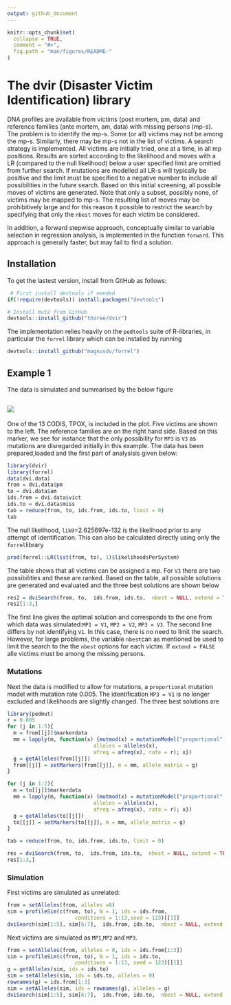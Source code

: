 ```yaml
---
output: github_document
---
```


<!-- README.md is generated from README.Rmd. Please edit that file -->

```r
knitr::opts_chunk$set(
  collapse = TRUE,
  comment = "#>",
  fig.path = "man/figures/README-"
)
```


# The dvir (Disaster Victim Identification) library

DNA profiles are available from victims (post mortem, pm, data) and 
reference families (ante mortem, am, data) with missing persons (mp-s). The problem 
is to identify the mp-s. Some (or all) victims may not be 
among the mp-s. Similarly, there may be mp-s not in the list of victims.
A search strategy
is implemented. All victims are initially tried, one at a time, in all mp positions.
Results are sorted according to the likelihood and moves with a LR (compared to the null
likelihood) below a user specified limit are omitted from further search. If mutations are 
modelled all LR-s will typically be positive and the limit must be specified to a negative number
to include all possibilities in the future search. Based on this initial screening, all possible moves
of victims are generated. Note that only a subset, possibly none, of victims may be mapped to mp-s.
The resulting list of moves may be prohibitively large and for this reason it possible to restrict the search by
specifying that only the `nbest` moves for each victim be considered.

In addition, a forward stepwise approach, conceptually similar to variable selection in regression analysis, is implemented in the function `forward`. This approach is generally faster, but may fail to find a solution.

## Installation

To get the lastest version, install from GitHub as follows:

```r
 # First install devtools if needed
if(!require(devtools)) install.packages("devtools")

# Install mut2 from GitHub
devtools::install_github("thoree/dvir")
```
The implementation relies heavily on 
the `pedtools` suite of R-libraries, in particular the `forrel` library
which can be installed by running

```r
devtools::install_github("magnusdv/forrel")
```
                        

## Example 1

The data is simulated and summarised by the below figure

##  <img src="man/figures/dvi.data.png" >

One of the 13 CODIS, TPOX, is included in the plot. Five
victims are shown to the left. The reference families are
on the right hand side. Based on this marker, we see for instance that the only possibility for `MP3` is `V3` as mutations are disregarded initially in this example.
The data has been prepared,loaded and the first part of analysisis given below:

```r
library(dvir)
library(forrel)
data(dvi.data)
from = dvi.data$pm
to = dvi.data$am
ids.from = dvi.data$vict
ids.to = dvi.data$miss
tab = reduce(from, to, ids.from, ids.to, limit = 0)
tab
```

The null likelihood, `lik0`=2.625697e-132 is the
likelihood prior to any attempt of identification. This can also be calculated directly 
using only the `forrel`library

```r
prod(forrel::LR(list(from, to), 1)$likelihoodsPerSystem)
```

The table shows that all victims can be assigned a mp. For `V3` there
are two possibilities and these are ranked.
Based on the table, all possible solutions are generated and evaluated
and the three best solutions are shown below

```r
res2 = dviSearch(from, to,  ids.from, ids.to,  nbest = NULL, extend = TRUE)
res2[1:3,]
```

The first line gives the optimal solution and corresponds to the one from which
data was simulated:`MP1 = V1`, `MP2 = V2`, `MP3 = V3`.
The second line differs by not identifying `V1`.
In this case, there is no need to limit the search.
However, for large problems, the variable `nbest`can as mentioned be used to limit the search
to the the `nbest` options for each victim. If `extend = FALSE` alle victims must be among the missing persons.

### Mutations

Next the data is modified to allow for mutations, a `proportional` mutation model
with mutation rate 0.005. 
The identification `MP3 = V1` is no longer excluded and likelihoods are slightly changed.
The three best solutions are

```r
library(pedmut)
r = 0.005
for (j in 1:5){
  m = from[[j]]$markerdata
  mm = lapply(m, function(x) {mutmod(x) = mutationModel("proportional", 
                            alleles = alleles(x),
                            afreq = afreq(x), rate = r); x})
  g = getAlleles(from[[j]])
  from[[j]] = setMarkers(from[[j]], m = mm, allele_matrix = g)
}

for (j in 1:2){
  m = to[[j]]$markerdata
  mm = lapply(m, function(x) {mutmod(x) = mutationModel("proportional", 
                            alleles = alleles(x),
                            afreq = afreq(x), rate = r); x})
  g = getAlleles(to[[j]])
  to[[j]] = setMarkers(to[[j]], m = mm, allele_matrix = g)
}
```


```r
tab = reduce(from, to, ids.from, ids.to, limit = 0)
```


```r
res = dviSearch(from, to,  ids.from, ids.to,  nbest = NULL, extend = TRUE)
res[1:3,]
```

### Simulation

First victims are simulated as unrelated:

```r
from = setAlleles(from, alleles =0)
sim = profileSim(c(from, to), N = 1, ids = ids.from, 
                      conditions = 1:13,seed = 123)[[1]]
dviSearch(sim[1:5], sim[6:7],  ids.from, ids.to,  nbest = NULL, extend = TRUE)
```

Next victims are simulated as `MP1`,`MP2` and `MP3`.

```r
from = setAlleles(from, alleles = 0, ids = ids.from[1:3])
sim = profileSim(c(from, to), N = 1, ids = ids.to, 
                      conditions = 1:13, seed = 123)[[1]]
g = getAlleles(sim, ids = ids.to)
sim = setAlleles(sim, ids = ids.to, alleles = 0)
rownames(g) = ids.from[1:3]
sim = setAlleles(sim, ids = rownames(g), alleles = g)
dviSearch(sim[1:5], sim[6:7],  ids.from, ids.to,  nbest = NULL, extend = TRUE)[1:3,]
```